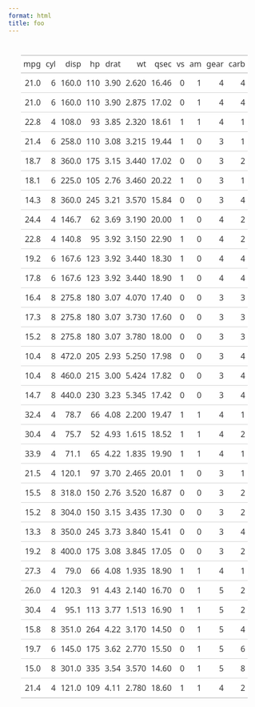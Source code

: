 ```yaml
---
format: html
title: foo
---
```


::: {#tbl-test .cell tbl-cap='Caption.'}
::: {.cell-output-display}

```{=html}

<div id="cgoojglcuv" style="padding-left:0px;padding-right:0px;padding-top:10px;padding-bottom:10px;overflow-x:auto;overflow-y:auto;width:auto;height:auto;">
<style>#cgoojglcuv table {
  font-family: system-ui, 'Segoe UI', Roboto, Helvetica, Arial, sans-serif, 'Apple Color Emoji', 'Segoe UI Emoji', 'Segoe UI Symbol', 'Noto Color Emoji';
  -webkit-font-smoothing: antialiased;
  -moz-osx-font-smoothing: grayscale;
}

#cgoojglcuv thead, #cgoojglcuv tbody, #cgoojglcuv tfoot, #cgoojglcuv tr, #cgoojglcuv td, #cgoojglcuv th {
  border-style: none;
}

#cgoojglcuv p {
  margin: 0;
  padding: 0;
}

#cgoojglcuv .gt_table {
  display: table;
  border-collapse: collapse;
  line-height: normal;
  margin-left: auto;
  margin-right: auto;
  color: #333333;
  font-size: 16px;
  font-weight: normal;
  font-style: normal;
  background-color: #FFFFFF;
  width: auto;
  border-top-style: solid;
  border-top-width: 2px;
  border-top-color: #A8A8A8;
  border-right-style: none;
  border-right-width: 2px;
  border-right-color: #D3D3D3;
  border-bottom-style: solid;
  border-bottom-width: 2px;
  border-bottom-color: #A8A8A8;
  border-left-style: none;
  border-left-width: 2px;
  border-left-color: #D3D3D3;
}

#cgoojglcuv .gt_caption {
  padding-top: 4px;
  padding-bottom: 4px;
}

#cgoojglcuv .gt_title {
  color: #333333;
  font-size: 125%;
  font-weight: initial;
  padding-top: 4px;
  padding-bottom: 4px;
  padding-left: 5px;
  padding-right: 5px;
  border-bottom-color: #FFFFFF;
  border-bottom-width: 0;
}

#cgoojglcuv .gt_subtitle {
  color: #333333;
  font-size: 85%;
  font-weight: initial;
  padding-top: 3px;
  padding-bottom: 5px;
  padding-left: 5px;
  padding-right: 5px;
  border-top-color: #FFFFFF;
  border-top-width: 0;
}

#cgoojglcuv .gt_heading {
  background-color: #FFFFFF;
  text-align: center;
  border-bottom-color: #FFFFFF;
  border-left-style: none;
  border-left-width: 1px;
  border-left-color: #D3D3D3;
  border-right-style: none;
  border-right-width: 1px;
  border-right-color: #D3D3D3;
}

#cgoojglcuv .gt_bottom_border {
  border-bottom-style: solid;
  border-bottom-width: 2px;
  border-bottom-color: #D3D3D3;
}

#cgoojglcuv .gt_col_headings {
  border-top-style: solid;
  border-top-width: 2px;
  border-top-color: #D3D3D3;
  border-bottom-style: solid;
  border-bottom-width: 2px;
  border-bottom-color: #D3D3D3;
  border-left-style: none;
  border-left-width: 1px;
  border-left-color: #D3D3D3;
  border-right-style: none;
  border-right-width: 1px;
  border-right-color: #D3D3D3;
}

#cgoojglcuv .gt_col_heading {
  color: #333333;
  background-color: #FFFFFF;
  font-size: 100%;
  font-weight: normal;
  text-transform: inherit;
  border-left-style: none;
  border-left-width: 1px;
  border-left-color: #D3D3D3;
  border-right-style: none;
  border-right-width: 1px;
  border-right-color: #D3D3D3;
  vertical-align: bottom;
  padding-top: 5px;
  padding-bottom: 6px;
  padding-left: 5px;
  padding-right: 5px;
  overflow-x: hidden;
}

#cgoojglcuv .gt_column_spanner_outer {
  color: #333333;
  background-color: #FFFFFF;
  font-size: 100%;
  font-weight: normal;
  text-transform: inherit;
  padding-top: 0;
  padding-bottom: 0;
  padding-left: 4px;
  padding-right: 4px;
}

#cgoojglcuv .gt_column_spanner_outer:first-child {
  padding-left: 0;
}

#cgoojglcuv .gt_column_spanner_outer:last-child {
  padding-right: 0;
}

#cgoojglcuv .gt_column_spanner {
  border-bottom-style: solid;
  border-bottom-width: 2px;
  border-bottom-color: #D3D3D3;
  vertical-align: bottom;
  padding-top: 5px;
  padding-bottom: 5px;
  overflow-x: hidden;
  display: inline-block;
  width: 100%;
}

#cgoojglcuv .gt_spanner_row {
  border-bottom-style: hidden;
}

#cgoojglcuv .gt_group_heading {
  padding-top: 8px;
  padding-bottom: 8px;
  padding-left: 5px;
  padding-right: 5px;
  color: #333333;
  background-color: #FFFFFF;
  font-size: 100%;
  font-weight: initial;
  text-transform: inherit;
  border-top-style: solid;
  border-top-width: 2px;
  border-top-color: #D3D3D3;
  border-bottom-style: solid;
  border-bottom-width: 2px;
  border-bottom-color: #D3D3D3;
  border-left-style: none;
  border-left-width: 1px;
  border-left-color: #D3D3D3;
  border-right-style: none;
  border-right-width: 1px;
  border-right-color: #D3D3D3;
  vertical-align: middle;
  text-align: left;
}

#cgoojglcuv .gt_empty_group_heading {
  padding: 0.5px;
  color: #333333;
  background-color: #FFFFFF;
  font-size: 100%;
  font-weight: initial;
  border-top-style: solid;
  border-top-width: 2px;
  border-top-color: #D3D3D3;
  border-bottom-style: solid;
  border-bottom-width: 2px;
  border-bottom-color: #D3D3D3;
  vertical-align: middle;
}

#cgoojglcuv .gt_from_md > :first-child {
  margin-top: 0;
}

#cgoojglcuv .gt_from_md > :last-child {
  margin-bottom: 0;
}

#cgoojglcuv .gt_row {
  padding-top: 8px;
  padding-bottom: 8px;
  padding-left: 5px;
  padding-right: 5px;
  margin: 10px;
  border-top-style: solid;
  border-top-width: 1px;
  border-top-color: #D3D3D3;
  border-left-style: none;
  border-left-width: 1px;
  border-left-color: #D3D3D3;
  border-right-style: none;
  border-right-width: 1px;
  border-right-color: #D3D3D3;
  vertical-align: middle;
  overflow-x: hidden;
}

#cgoojglcuv .gt_stub {
  color: #333333;
  background-color: #FFFFFF;
  font-size: 100%;
  font-weight: initial;
  text-transform: inherit;
  border-right-style: solid;
  border-right-width: 2px;
  border-right-color: #D3D3D3;
  padding-left: 5px;
  padding-right: 5px;
}

#cgoojglcuv .gt_stub_row_group {
  color: #333333;
  background-color: #FFFFFF;
  font-size: 100%;
  font-weight: initial;
  text-transform: inherit;
  border-right-style: solid;
  border-right-width: 2px;
  border-right-color: #D3D3D3;
  padding-left: 5px;
  padding-right: 5px;
  vertical-align: top;
}

#cgoojglcuv .gt_row_group_first td {
  border-top-width: 2px;
}

#cgoojglcuv .gt_row_group_first th {
  border-top-width: 2px;
}

#cgoojglcuv .gt_summary_row {
  color: #333333;
  background-color: #FFFFFF;
  text-transform: inherit;
  padding-top: 8px;
  padding-bottom: 8px;
  padding-left: 5px;
  padding-right: 5px;
}

#cgoojglcuv .gt_first_summary_row {
  border-top-style: solid;
  border-top-color: #D3D3D3;
}

#cgoojglcuv .gt_first_summary_row.thick {
  border-top-width: 2px;
}

#cgoojglcuv .gt_last_summary_row {
  padding-top: 8px;
  padding-bottom: 8px;
  padding-left: 5px;
  padding-right: 5px;
  border-bottom-style: solid;
  border-bottom-width: 2px;
  border-bottom-color: #D3D3D3;
}

#cgoojglcuv .gt_grand_summary_row {
  color: #333333;
  background-color: #FFFFFF;
  text-transform: inherit;
  padding-top: 8px;
  padding-bottom: 8px;
  padding-left: 5px;
  padding-right: 5px;
}

#cgoojglcuv .gt_first_grand_summary_row {
  padding-top: 8px;
  padding-bottom: 8px;
  padding-left: 5px;
  padding-right: 5px;
  border-top-style: double;
  border-top-width: 6px;
  border-top-color: #D3D3D3;
}

#cgoojglcuv .gt_last_grand_summary_row_top {
  padding-top: 8px;
  padding-bottom: 8px;
  padding-left: 5px;
  padding-right: 5px;
  border-bottom-style: double;
  border-bottom-width: 6px;
  border-bottom-color: #D3D3D3;
}

#cgoojglcuv .gt_striped {
  background-color: rgba(128, 128, 128, 0.05);
}

#cgoojglcuv .gt_table_body {
  border-top-style: solid;
  border-top-width: 2px;
  border-top-color: #D3D3D3;
  border-bottom-style: solid;
  border-bottom-width: 2px;
  border-bottom-color: #D3D3D3;
}

#cgoojglcuv .gt_footnotes {
  color: #333333;
  background-color: #FFFFFF;
  border-bottom-style: none;
  border-bottom-width: 2px;
  border-bottom-color: #D3D3D3;
  border-left-style: none;
  border-left-width: 2px;
  border-left-color: #D3D3D3;
  border-right-style: none;
  border-right-width: 2px;
  border-right-color: #D3D3D3;
}

#cgoojglcuv .gt_footnote {
  margin: 0px;
  font-size: 90%;
  padding-top: 4px;
  padding-bottom: 4px;
  padding-left: 5px;
  padding-right: 5px;
}

#cgoojglcuv .gt_sourcenotes {
  color: #333333;
  background-color: #FFFFFF;
  border-bottom-style: none;
  border-bottom-width: 2px;
  border-bottom-color: #D3D3D3;
  border-left-style: none;
  border-left-width: 2px;
  border-left-color: #D3D3D3;
  border-right-style: none;
  border-right-width: 2px;
  border-right-color: #D3D3D3;
}

#cgoojglcuv .gt_sourcenote {
  font-size: 90%;
  padding-top: 4px;
  padding-bottom: 4px;
  padding-left: 5px;
  padding-right: 5px;
}

#cgoojglcuv .gt_left {
  text-align: left;
}

#cgoojglcuv .gt_center {
  text-align: center;
}

#cgoojglcuv .gt_right {
  text-align: right;
  font-variant-numeric: tabular-nums;
}

#cgoojglcuv .gt_font_normal {
  font-weight: normal;
}

#cgoojglcuv .gt_font_bold {
  font-weight: bold;
}

#cgoojglcuv .gt_font_italic {
  font-style: italic;
}

#cgoojglcuv .gt_super {
  font-size: 65%;
}

#cgoojglcuv .gt_footnote_marks {
  font-size: 75%;
  vertical-align: 0.4em;
  position: initial;
}

#cgoojglcuv .gt_asterisk {
  font-size: 100%;
  vertical-align: 0;
}

#cgoojglcuv .gt_indent_1 {
  text-indent: 5px;
}

#cgoojglcuv .gt_indent_2 {
  text-indent: 10px;
}

#cgoojglcuv .gt_indent_3 {
  text-indent: 15px;
}

#cgoojglcuv .gt_indent_4 {
  text-indent: 20px;
}

#cgoojglcuv .gt_indent_5 {
  text-indent: 25px;
}
</style>
<table class="gt_table" data-quarto-disable-processing="false" data-quarto-bootstrap="false">
  <thead>
    
    <tr class="gt_col_headings">
      <th class="gt_col_heading gt_columns_bottom_border gt_right" rowspan="1" colspan="1" scope="col" id="mpg">mpg</th>
      <th class="gt_col_heading gt_columns_bottom_border gt_right" rowspan="1" colspan="1" scope="col" id="cyl">cyl</th>
      <th class="gt_col_heading gt_columns_bottom_border gt_right" rowspan="1" colspan="1" scope="col" id="disp">disp</th>
      <th class="gt_col_heading gt_columns_bottom_border gt_right" rowspan="1" colspan="1" scope="col" id="hp">hp</th>
      <th class="gt_col_heading gt_columns_bottom_border gt_right" rowspan="1" colspan="1" scope="col" id="drat">drat</th>
      <th class="gt_col_heading gt_columns_bottom_border gt_right" rowspan="1" colspan="1" scope="col" id="wt">wt</th>
      <th class="gt_col_heading gt_columns_bottom_border gt_right" rowspan="1" colspan="1" scope="col" id="qsec">qsec</th>
      <th class="gt_col_heading gt_columns_bottom_border gt_right" rowspan="1" colspan="1" scope="col" id="vs">vs</th>
      <th class="gt_col_heading gt_columns_bottom_border gt_right" rowspan="1" colspan="1" scope="col" id="am">am</th>
      <th class="gt_col_heading gt_columns_bottom_border gt_right" rowspan="1" colspan="1" scope="col" id="gear">gear</th>
      <th class="gt_col_heading gt_columns_bottom_border gt_right" rowspan="1" colspan="1" scope="col" id="carb">carb</th>
    </tr>
  </thead>
  <tbody class="gt_table_body">
    <tr><td headers="mpg" class="gt_row gt_right">21.0</td>
<td headers="cyl" class="gt_row gt_right">6</td>
<td headers="disp" class="gt_row gt_right">160.0</td>
<td headers="hp" class="gt_row gt_right">110</td>
<td headers="drat" class="gt_row gt_right">3.90</td>
<td headers="wt" class="gt_row gt_right">2.620</td>
<td headers="qsec" class="gt_row gt_right">16.46</td>
<td headers="vs" class="gt_row gt_right">0</td>
<td headers="am" class="gt_row gt_right">1</td>
<td headers="gear" class="gt_row gt_right">4</td>
<td headers="carb" class="gt_row gt_right">4</td></tr>
    <tr><td headers="mpg" class="gt_row gt_right">21.0</td>
<td headers="cyl" class="gt_row gt_right">6</td>
<td headers="disp" class="gt_row gt_right">160.0</td>
<td headers="hp" class="gt_row gt_right">110</td>
<td headers="drat" class="gt_row gt_right">3.90</td>
<td headers="wt" class="gt_row gt_right">2.875</td>
<td headers="qsec" class="gt_row gt_right">17.02</td>
<td headers="vs" class="gt_row gt_right">0</td>
<td headers="am" class="gt_row gt_right">1</td>
<td headers="gear" class="gt_row gt_right">4</td>
<td headers="carb" class="gt_row gt_right">4</td></tr>
    <tr><td headers="mpg" class="gt_row gt_right">22.8</td>
<td headers="cyl" class="gt_row gt_right">4</td>
<td headers="disp" class="gt_row gt_right">108.0</td>
<td headers="hp" class="gt_row gt_right">93</td>
<td headers="drat" class="gt_row gt_right">3.85</td>
<td headers="wt" class="gt_row gt_right">2.320</td>
<td headers="qsec" class="gt_row gt_right">18.61</td>
<td headers="vs" class="gt_row gt_right">1</td>
<td headers="am" class="gt_row gt_right">1</td>
<td headers="gear" class="gt_row gt_right">4</td>
<td headers="carb" class="gt_row gt_right">1</td></tr>
    <tr><td headers="mpg" class="gt_row gt_right">21.4</td>
<td headers="cyl" class="gt_row gt_right">6</td>
<td headers="disp" class="gt_row gt_right">258.0</td>
<td headers="hp" class="gt_row gt_right">110</td>
<td headers="drat" class="gt_row gt_right">3.08</td>
<td headers="wt" class="gt_row gt_right">3.215</td>
<td headers="qsec" class="gt_row gt_right">19.44</td>
<td headers="vs" class="gt_row gt_right">1</td>
<td headers="am" class="gt_row gt_right">0</td>
<td headers="gear" class="gt_row gt_right">3</td>
<td headers="carb" class="gt_row gt_right">1</td></tr>
    <tr><td headers="mpg" class="gt_row gt_right">18.7</td>
<td headers="cyl" class="gt_row gt_right">8</td>
<td headers="disp" class="gt_row gt_right">360.0</td>
<td headers="hp" class="gt_row gt_right">175</td>
<td headers="drat" class="gt_row gt_right">3.15</td>
<td headers="wt" class="gt_row gt_right">3.440</td>
<td headers="qsec" class="gt_row gt_right">17.02</td>
<td headers="vs" class="gt_row gt_right">0</td>
<td headers="am" class="gt_row gt_right">0</td>
<td headers="gear" class="gt_row gt_right">3</td>
<td headers="carb" class="gt_row gt_right">2</td></tr>
    <tr><td headers="mpg" class="gt_row gt_right">18.1</td>
<td headers="cyl" class="gt_row gt_right">6</td>
<td headers="disp" class="gt_row gt_right">225.0</td>
<td headers="hp" class="gt_row gt_right">105</td>
<td headers="drat" class="gt_row gt_right">2.76</td>
<td headers="wt" class="gt_row gt_right">3.460</td>
<td headers="qsec" class="gt_row gt_right">20.22</td>
<td headers="vs" class="gt_row gt_right">1</td>
<td headers="am" class="gt_row gt_right">0</td>
<td headers="gear" class="gt_row gt_right">3</td>
<td headers="carb" class="gt_row gt_right">1</td></tr>
    <tr><td headers="mpg" class="gt_row gt_right">14.3</td>
<td headers="cyl" class="gt_row gt_right">8</td>
<td headers="disp" class="gt_row gt_right">360.0</td>
<td headers="hp" class="gt_row gt_right">245</td>
<td headers="drat" class="gt_row gt_right">3.21</td>
<td headers="wt" class="gt_row gt_right">3.570</td>
<td headers="qsec" class="gt_row gt_right">15.84</td>
<td headers="vs" class="gt_row gt_right">0</td>
<td headers="am" class="gt_row gt_right">0</td>
<td headers="gear" class="gt_row gt_right">3</td>
<td headers="carb" class="gt_row gt_right">4</td></tr>
    <tr><td headers="mpg" class="gt_row gt_right">24.4</td>
<td headers="cyl" class="gt_row gt_right">4</td>
<td headers="disp" class="gt_row gt_right">146.7</td>
<td headers="hp" class="gt_row gt_right">62</td>
<td headers="drat" class="gt_row gt_right">3.69</td>
<td headers="wt" class="gt_row gt_right">3.190</td>
<td headers="qsec" class="gt_row gt_right">20.00</td>
<td headers="vs" class="gt_row gt_right">1</td>
<td headers="am" class="gt_row gt_right">0</td>
<td headers="gear" class="gt_row gt_right">4</td>
<td headers="carb" class="gt_row gt_right">2</td></tr>
    <tr><td headers="mpg" class="gt_row gt_right">22.8</td>
<td headers="cyl" class="gt_row gt_right">4</td>
<td headers="disp" class="gt_row gt_right">140.8</td>
<td headers="hp" class="gt_row gt_right">95</td>
<td headers="drat" class="gt_row gt_right">3.92</td>
<td headers="wt" class="gt_row gt_right">3.150</td>
<td headers="qsec" class="gt_row gt_right">22.90</td>
<td headers="vs" class="gt_row gt_right">1</td>
<td headers="am" class="gt_row gt_right">0</td>
<td headers="gear" class="gt_row gt_right">4</td>
<td headers="carb" class="gt_row gt_right">2</td></tr>
    <tr><td headers="mpg" class="gt_row gt_right">19.2</td>
<td headers="cyl" class="gt_row gt_right">6</td>
<td headers="disp" class="gt_row gt_right">167.6</td>
<td headers="hp" class="gt_row gt_right">123</td>
<td headers="drat" class="gt_row gt_right">3.92</td>
<td headers="wt" class="gt_row gt_right">3.440</td>
<td headers="qsec" class="gt_row gt_right">18.30</td>
<td headers="vs" class="gt_row gt_right">1</td>
<td headers="am" class="gt_row gt_right">0</td>
<td headers="gear" class="gt_row gt_right">4</td>
<td headers="carb" class="gt_row gt_right">4</td></tr>
    <tr><td headers="mpg" class="gt_row gt_right">17.8</td>
<td headers="cyl" class="gt_row gt_right">6</td>
<td headers="disp" class="gt_row gt_right">167.6</td>
<td headers="hp" class="gt_row gt_right">123</td>
<td headers="drat" class="gt_row gt_right">3.92</td>
<td headers="wt" class="gt_row gt_right">3.440</td>
<td headers="qsec" class="gt_row gt_right">18.90</td>
<td headers="vs" class="gt_row gt_right">1</td>
<td headers="am" class="gt_row gt_right">0</td>
<td headers="gear" class="gt_row gt_right">4</td>
<td headers="carb" class="gt_row gt_right">4</td></tr>
    <tr><td headers="mpg" class="gt_row gt_right">16.4</td>
<td headers="cyl" class="gt_row gt_right">8</td>
<td headers="disp" class="gt_row gt_right">275.8</td>
<td headers="hp" class="gt_row gt_right">180</td>
<td headers="drat" class="gt_row gt_right">3.07</td>
<td headers="wt" class="gt_row gt_right">4.070</td>
<td headers="qsec" class="gt_row gt_right">17.40</td>
<td headers="vs" class="gt_row gt_right">0</td>
<td headers="am" class="gt_row gt_right">0</td>
<td headers="gear" class="gt_row gt_right">3</td>
<td headers="carb" class="gt_row gt_right">3</td></tr>
    <tr><td headers="mpg" class="gt_row gt_right">17.3</td>
<td headers="cyl" class="gt_row gt_right">8</td>
<td headers="disp" class="gt_row gt_right">275.8</td>
<td headers="hp" class="gt_row gt_right">180</td>
<td headers="drat" class="gt_row gt_right">3.07</td>
<td headers="wt" class="gt_row gt_right">3.730</td>
<td headers="qsec" class="gt_row gt_right">17.60</td>
<td headers="vs" class="gt_row gt_right">0</td>
<td headers="am" class="gt_row gt_right">0</td>
<td headers="gear" class="gt_row gt_right">3</td>
<td headers="carb" class="gt_row gt_right">3</td></tr>
    <tr><td headers="mpg" class="gt_row gt_right">15.2</td>
<td headers="cyl" class="gt_row gt_right">8</td>
<td headers="disp" class="gt_row gt_right">275.8</td>
<td headers="hp" class="gt_row gt_right">180</td>
<td headers="drat" class="gt_row gt_right">3.07</td>
<td headers="wt" class="gt_row gt_right">3.780</td>
<td headers="qsec" class="gt_row gt_right">18.00</td>
<td headers="vs" class="gt_row gt_right">0</td>
<td headers="am" class="gt_row gt_right">0</td>
<td headers="gear" class="gt_row gt_right">3</td>
<td headers="carb" class="gt_row gt_right">3</td></tr>
    <tr><td headers="mpg" class="gt_row gt_right">10.4</td>
<td headers="cyl" class="gt_row gt_right">8</td>
<td headers="disp" class="gt_row gt_right">472.0</td>
<td headers="hp" class="gt_row gt_right">205</td>
<td headers="drat" class="gt_row gt_right">2.93</td>
<td headers="wt" class="gt_row gt_right">5.250</td>
<td headers="qsec" class="gt_row gt_right">17.98</td>
<td headers="vs" class="gt_row gt_right">0</td>
<td headers="am" class="gt_row gt_right">0</td>
<td headers="gear" class="gt_row gt_right">3</td>
<td headers="carb" class="gt_row gt_right">4</td></tr>
    <tr><td headers="mpg" class="gt_row gt_right">10.4</td>
<td headers="cyl" class="gt_row gt_right">8</td>
<td headers="disp" class="gt_row gt_right">460.0</td>
<td headers="hp" class="gt_row gt_right">215</td>
<td headers="drat" class="gt_row gt_right">3.00</td>
<td headers="wt" class="gt_row gt_right">5.424</td>
<td headers="qsec" class="gt_row gt_right">17.82</td>
<td headers="vs" class="gt_row gt_right">0</td>
<td headers="am" class="gt_row gt_right">0</td>
<td headers="gear" class="gt_row gt_right">3</td>
<td headers="carb" class="gt_row gt_right">4</td></tr>
    <tr><td headers="mpg" class="gt_row gt_right">14.7</td>
<td headers="cyl" class="gt_row gt_right">8</td>
<td headers="disp" class="gt_row gt_right">440.0</td>
<td headers="hp" class="gt_row gt_right">230</td>
<td headers="drat" class="gt_row gt_right">3.23</td>
<td headers="wt" class="gt_row gt_right">5.345</td>
<td headers="qsec" class="gt_row gt_right">17.42</td>
<td headers="vs" class="gt_row gt_right">0</td>
<td headers="am" class="gt_row gt_right">0</td>
<td headers="gear" class="gt_row gt_right">3</td>
<td headers="carb" class="gt_row gt_right">4</td></tr>
    <tr><td headers="mpg" class="gt_row gt_right">32.4</td>
<td headers="cyl" class="gt_row gt_right">4</td>
<td headers="disp" class="gt_row gt_right">78.7</td>
<td headers="hp" class="gt_row gt_right">66</td>
<td headers="drat" class="gt_row gt_right">4.08</td>
<td headers="wt" class="gt_row gt_right">2.200</td>
<td headers="qsec" class="gt_row gt_right">19.47</td>
<td headers="vs" class="gt_row gt_right">1</td>
<td headers="am" class="gt_row gt_right">1</td>
<td headers="gear" class="gt_row gt_right">4</td>
<td headers="carb" class="gt_row gt_right">1</td></tr>
    <tr><td headers="mpg" class="gt_row gt_right">30.4</td>
<td headers="cyl" class="gt_row gt_right">4</td>
<td headers="disp" class="gt_row gt_right">75.7</td>
<td headers="hp" class="gt_row gt_right">52</td>
<td headers="drat" class="gt_row gt_right">4.93</td>
<td headers="wt" class="gt_row gt_right">1.615</td>
<td headers="qsec" class="gt_row gt_right">18.52</td>
<td headers="vs" class="gt_row gt_right">1</td>
<td headers="am" class="gt_row gt_right">1</td>
<td headers="gear" class="gt_row gt_right">4</td>
<td headers="carb" class="gt_row gt_right">2</td></tr>
    <tr><td headers="mpg" class="gt_row gt_right">33.9</td>
<td headers="cyl" class="gt_row gt_right">4</td>
<td headers="disp" class="gt_row gt_right">71.1</td>
<td headers="hp" class="gt_row gt_right">65</td>
<td headers="drat" class="gt_row gt_right">4.22</td>
<td headers="wt" class="gt_row gt_right">1.835</td>
<td headers="qsec" class="gt_row gt_right">19.90</td>
<td headers="vs" class="gt_row gt_right">1</td>
<td headers="am" class="gt_row gt_right">1</td>
<td headers="gear" class="gt_row gt_right">4</td>
<td headers="carb" class="gt_row gt_right">1</td></tr>
    <tr><td headers="mpg" class="gt_row gt_right">21.5</td>
<td headers="cyl" class="gt_row gt_right">4</td>
<td headers="disp" class="gt_row gt_right">120.1</td>
<td headers="hp" class="gt_row gt_right">97</td>
<td headers="drat" class="gt_row gt_right">3.70</td>
<td headers="wt" class="gt_row gt_right">2.465</td>
<td headers="qsec" class="gt_row gt_right">20.01</td>
<td headers="vs" class="gt_row gt_right">1</td>
<td headers="am" class="gt_row gt_right">0</td>
<td headers="gear" class="gt_row gt_right">3</td>
<td headers="carb" class="gt_row gt_right">1</td></tr>
    <tr><td headers="mpg" class="gt_row gt_right">15.5</td>
<td headers="cyl" class="gt_row gt_right">8</td>
<td headers="disp" class="gt_row gt_right">318.0</td>
<td headers="hp" class="gt_row gt_right">150</td>
<td headers="drat" class="gt_row gt_right">2.76</td>
<td headers="wt" class="gt_row gt_right">3.520</td>
<td headers="qsec" class="gt_row gt_right">16.87</td>
<td headers="vs" class="gt_row gt_right">0</td>
<td headers="am" class="gt_row gt_right">0</td>
<td headers="gear" class="gt_row gt_right">3</td>
<td headers="carb" class="gt_row gt_right">2</td></tr>
    <tr><td headers="mpg" class="gt_row gt_right">15.2</td>
<td headers="cyl" class="gt_row gt_right">8</td>
<td headers="disp" class="gt_row gt_right">304.0</td>
<td headers="hp" class="gt_row gt_right">150</td>
<td headers="drat" class="gt_row gt_right">3.15</td>
<td headers="wt" class="gt_row gt_right">3.435</td>
<td headers="qsec" class="gt_row gt_right">17.30</td>
<td headers="vs" class="gt_row gt_right">0</td>
<td headers="am" class="gt_row gt_right">0</td>
<td headers="gear" class="gt_row gt_right">3</td>
<td headers="carb" class="gt_row gt_right">2</td></tr>
    <tr><td headers="mpg" class="gt_row gt_right">13.3</td>
<td headers="cyl" class="gt_row gt_right">8</td>
<td headers="disp" class="gt_row gt_right">350.0</td>
<td headers="hp" class="gt_row gt_right">245</td>
<td headers="drat" class="gt_row gt_right">3.73</td>
<td headers="wt" class="gt_row gt_right">3.840</td>
<td headers="qsec" class="gt_row gt_right">15.41</td>
<td headers="vs" class="gt_row gt_right">0</td>
<td headers="am" class="gt_row gt_right">0</td>
<td headers="gear" class="gt_row gt_right">3</td>
<td headers="carb" class="gt_row gt_right">4</td></tr>
    <tr><td headers="mpg" class="gt_row gt_right">19.2</td>
<td headers="cyl" class="gt_row gt_right">8</td>
<td headers="disp" class="gt_row gt_right">400.0</td>
<td headers="hp" class="gt_row gt_right">175</td>
<td headers="drat" class="gt_row gt_right">3.08</td>
<td headers="wt" class="gt_row gt_right">3.845</td>
<td headers="qsec" class="gt_row gt_right">17.05</td>
<td headers="vs" class="gt_row gt_right">0</td>
<td headers="am" class="gt_row gt_right">0</td>
<td headers="gear" class="gt_row gt_right">3</td>
<td headers="carb" class="gt_row gt_right">2</td></tr>
    <tr><td headers="mpg" class="gt_row gt_right">27.3</td>
<td headers="cyl" class="gt_row gt_right">4</td>
<td headers="disp" class="gt_row gt_right">79.0</td>
<td headers="hp" class="gt_row gt_right">66</td>
<td headers="drat" class="gt_row gt_right">4.08</td>
<td headers="wt" class="gt_row gt_right">1.935</td>
<td headers="qsec" class="gt_row gt_right">18.90</td>
<td headers="vs" class="gt_row gt_right">1</td>
<td headers="am" class="gt_row gt_right">1</td>
<td headers="gear" class="gt_row gt_right">4</td>
<td headers="carb" class="gt_row gt_right">1</td></tr>
    <tr><td headers="mpg" class="gt_row gt_right">26.0</td>
<td headers="cyl" class="gt_row gt_right">4</td>
<td headers="disp" class="gt_row gt_right">120.3</td>
<td headers="hp" class="gt_row gt_right">91</td>
<td headers="drat" class="gt_row gt_right">4.43</td>
<td headers="wt" class="gt_row gt_right">2.140</td>
<td headers="qsec" class="gt_row gt_right">16.70</td>
<td headers="vs" class="gt_row gt_right">0</td>
<td headers="am" class="gt_row gt_right">1</td>
<td headers="gear" class="gt_row gt_right">5</td>
<td headers="carb" class="gt_row gt_right">2</td></tr>
    <tr><td headers="mpg" class="gt_row gt_right">30.4</td>
<td headers="cyl" class="gt_row gt_right">4</td>
<td headers="disp" class="gt_row gt_right">95.1</td>
<td headers="hp" class="gt_row gt_right">113</td>
<td headers="drat" class="gt_row gt_right">3.77</td>
<td headers="wt" class="gt_row gt_right">1.513</td>
<td headers="qsec" class="gt_row gt_right">16.90</td>
<td headers="vs" class="gt_row gt_right">1</td>
<td headers="am" class="gt_row gt_right">1</td>
<td headers="gear" class="gt_row gt_right">5</td>
<td headers="carb" class="gt_row gt_right">2</td></tr>
    <tr><td headers="mpg" class="gt_row gt_right">15.8</td>
<td headers="cyl" class="gt_row gt_right">8</td>
<td headers="disp" class="gt_row gt_right">351.0</td>
<td headers="hp" class="gt_row gt_right">264</td>
<td headers="drat" class="gt_row gt_right">4.22</td>
<td headers="wt" class="gt_row gt_right">3.170</td>
<td headers="qsec" class="gt_row gt_right">14.50</td>
<td headers="vs" class="gt_row gt_right">0</td>
<td headers="am" class="gt_row gt_right">1</td>
<td headers="gear" class="gt_row gt_right">5</td>
<td headers="carb" class="gt_row gt_right">4</td></tr>
    <tr><td headers="mpg" class="gt_row gt_right">19.7</td>
<td headers="cyl" class="gt_row gt_right">6</td>
<td headers="disp" class="gt_row gt_right">145.0</td>
<td headers="hp" class="gt_row gt_right">175</td>
<td headers="drat" class="gt_row gt_right">3.62</td>
<td headers="wt" class="gt_row gt_right">2.770</td>
<td headers="qsec" class="gt_row gt_right">15.50</td>
<td headers="vs" class="gt_row gt_right">0</td>
<td headers="am" class="gt_row gt_right">1</td>
<td headers="gear" class="gt_row gt_right">5</td>
<td headers="carb" class="gt_row gt_right">6</td></tr>
    <tr><td headers="mpg" class="gt_row gt_right">15.0</td>
<td headers="cyl" class="gt_row gt_right">8</td>
<td headers="disp" class="gt_row gt_right">301.0</td>
<td headers="hp" class="gt_row gt_right">335</td>
<td headers="drat" class="gt_row gt_right">3.54</td>
<td headers="wt" class="gt_row gt_right">3.570</td>
<td headers="qsec" class="gt_row gt_right">14.60</td>
<td headers="vs" class="gt_row gt_right">0</td>
<td headers="am" class="gt_row gt_right">1</td>
<td headers="gear" class="gt_row gt_right">5</td>
<td headers="carb" class="gt_row gt_right">8</td></tr>
    <tr><td headers="mpg" class="gt_row gt_right">21.4</td>
<td headers="cyl" class="gt_row gt_right">4</td>
<td headers="disp" class="gt_row gt_right">121.0</td>
<td headers="hp" class="gt_row gt_right">109</td>
<td headers="drat" class="gt_row gt_right">4.11</td>
<td headers="wt" class="gt_row gt_right">2.780</td>
<td headers="qsec" class="gt_row gt_right">18.60</td>
<td headers="vs" class="gt_row gt_right">1</td>
<td headers="am" class="gt_row gt_right">1</td>
<td headers="gear" class="gt_row gt_right">4</td>
<td headers="carb" class="gt_row gt_right">2</td></tr>
  </tbody>
  
  
</table>
</div>
```

:::
:::
